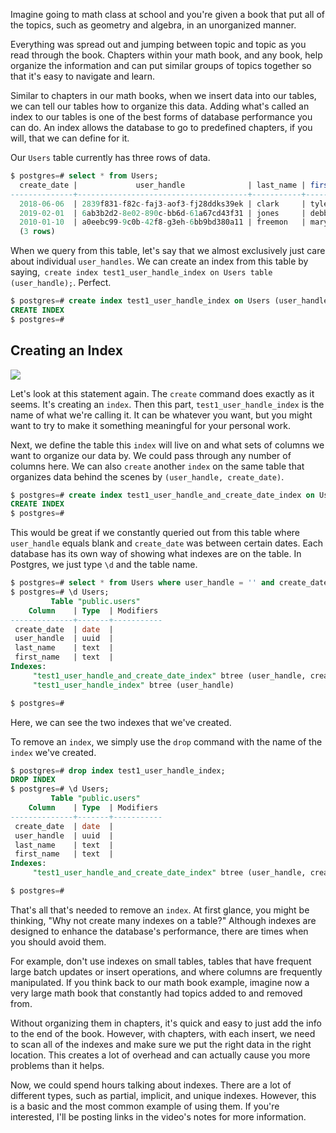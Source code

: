 <!-- INDEXES -->

<link href="style.css" rel="stylesheet"></link>

Imagine going to math class at school and you're given a book that put all of the topics, such as geometry and algebra, in an unorganized manner.

Everything was spread out and jumping between topic and topic as you read through the book. Chapters within your math book, and any book, help organize the information and can put similar groups of topics together so that it's easy to navigate and learn.

Similar to chapters in our math books, when we insert data into our tables, we can tell our tables how to organize this data. Adding what's called an index to our tables is one of the best forms of database performance you can do. An index allows the database to go to predefined chapters, if you will, that we can define for it.

Our `Users` table currently has three rows of data. 

```sql 
$ postgres=# select * from Users; 
  create_date |             user_handle              | last_name | first _name 
--------------+--------------------------------------+-----------+-------------
  2018-06-06  | 2839f831-f82c-faj3-aof3-fj28ddks39ek | clark     | tyler  
  2019-02-01  | 6ab3b2d2-8e02-890c-bb6d-61a67cd43f31 | jones     | debbie    
  2010-01-10  | a0eebc99-9c0b-42f8-g3eh-6bb9bd380a11 | freemon   | mary  
  (3 rows)
```

When we query from this table, let's say that we almost exclusively just care about individual `user_handles`. We can create an index from this table by saying,` create index test1_user_handle_index on Users table (user_handle);`. Perfect.

```sql 
$ postgres=# create index test1_user_handle_index on Users (user_handle);
CREATE INDEX
$ postgres=#
```
<div>
<h2 style={{ paddingTop: '20px', textAlign: 'center', color: '#3891E0', fontWeight: '300' }}>Creating an Index</h2>
<img src="./sql-gifs/sql-create-index.gif" />
</div>

Let's look at this statement again. The `create` command does exactly as it seems. It's creating an `index`. Then this part, `test1_user_handle_index` is the name of what we're calling it. It can be whatever you want, but you might want to try to make it something meaningful for your personal work.

Next, we define the table this `index` will live on and what sets of columns we want to organize our data by. We could pass through any number of columns here. We can also `create` another `index` on the same table that organizes data behind the scenes by `(user_handle, create_date)`.

```sql 
$ postgres=# create index test1_user_handle_and_create_date_index on Users (user_handle, create_date);
CREATE INDEX
$ postgres=#
```


This would be great if we constantly queried out from this table where `user_handle` equals blank and `create_date` was between certain dates. Each database has its own way of showing what indexes are on the table. In Postgres, we just type `\d` and the table name.

```sql 
$ postgres=# select * from Users where user_handle = '' and create_date between '' and '';
$ postgres=# \d Users;
         Table "public.users"
    Column    | Type  | Modifiers
--------------+-------+-----------
 create_date  | date  | 
 user_handle  | uuid  | 
 last_name    | text  | 
 first_name   | text  | 
Indexes: 
     "test1_user_handle_and_create_date_index" btree (user_handle, create_date)
     "test1_user_handle_index" btree (user_handle)

$ postgres=#
```

Here, we can see the two indexes that we've created. 

To remove an `index`, we simply use the `drop` command with the name of the `index` we've created. 

```sql 
$ postgres=# drop index test1_user_handle_index;
DROP INDEX
$ postgres=# \d Users;
         Table "public.users"
    Column    | Type  | Modifiers
--------------+-------+-----------
 create_date  | date  | 
 user_handle  | uuid  | 
 last_name    | text  | 
 first_name   | text  | 
Indexes: 
     "test1_user_handle_and_create_date_index" btree (user_handle, create_date)

$ postgres=#
```

That's all that's needed to remove an `index`. At first glance, you might be thinking, "Why not create many indexes on a table?" Although indexes are designed to enhance the database's performance, there are times when you should avoid them.

For example, don't use indexes on small tables, tables that have frequent large batch updates or insert operations, and where columns are frequently manipulated. If you think back to our math book example, imagine now a very large math book that constantly had topics added to and removed from.

Without organizing them in chapters, it's quick and easy to just add the info to the end of the book. However, with chapters, with each insert, we need to scan all of the indexes and make sure we put the right data in the right location. This creates a lot of overhead and can actually cause you more problems than it helps.

Now, we could spend hours talking about indexes. There are a lot of different types, such as partial, implicit, and unique indexes. However, this is a basic and the most common example of using them. If you're interested, I'll be posting links in the video's notes for more information.
